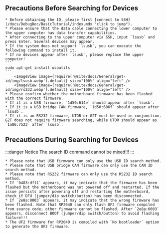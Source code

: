 ## Precautions Before Searching for Devices

    * Before obtaining the ID, please first [connect to SSH](/docs/DebugDoc/BasicTutorial/index.mdx "click to jump").
    * Please ensure that the data cable connecting the lower computer to the upper computer has data transfer capabilities.
    * After connecting to the upper computer via SSH, input `lsusb` and press Enter. Several devices may appear.
    * If the system does not support `lsusb`, you can execute the following command to install it.
    * If no devices appear after `lsusb`, please replace the upper computer!
    ```
    sudo apt-get install usbutils
    ```
        <ImageView image={require('@site/docs/General/get-id/img/lsusb.webp').default} size="100%" align="left" />
        <ImageView image={require('@site/docs/General/get-id/img/rs232.webp').default} size="100%" align="left" />
    * Please confirm whether the motherboard firmware has been flashed with the correct firmware.
    * If it is a USB firmware, `1d50:614e` should appear after `lsusb`.
    * If it is a USB bridge CAN firmware, `1d50:606f` should appear after `lsusb`.
    * If it is an RS232 firmware, UTOR or G2T must be used in conjunction. G2T does not require firmware searching, while UTOR should appear as `1a86:7523` after `lsusb`.

## Precautions During Searching for Devices

:::danger Notice
The search ID command cannot be mixed!!!
:::

    * Please note that USB firmware can only use the USB ID search method.
    * Please note that USB bridge CAN firmware can only use the CAN ID search method.
    * Please note that RS232 firmware can only use the RS232 ID search method.
    * If `0483:df11` appears, it may indicate that the firmware has been flashed but the motherboard was not powered off and restarted. If the issue persists after powering off and restarting the motherboard, check if DFU (jumper/dip switch/button) has been disconnected.
    * If `2e8a:0003` appears, it may indicate that the wrong firmware has been flashed. Note that RP2040 can only flash UF2 firmware compiled from source code; other firmware cannot be flashed. After `2e8a:0003` appears, disconnect BOOT (jumper/dip switch/button) to avoid flashing failure!!!
    * The UF2 firmware for RP2040 is compiled with `No bootloader` option to generate the UF2 firmware.
